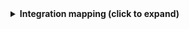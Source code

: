<details>
<summary><b>Integration mapping (click to expand)</b></summary>
```yaml showLineNumbers title="Integration mapping JSON file"
resources:
  - kind: file
    selector:
      query: 'true'
      files:
        path: package.json
        repos:
          # Replace with your repository's path_with_namespace (e.g., "group/project" or "group/subgroup/project")
          - group/my-project
    port:
      itemsToParse: .file.content.dependencies | to_entries
      entity:
        mappings:
          identifier: >-
            .item.key + "_" + if (.item.value | startswith("^")) then
            .item.value[1:] else .item.value end
          title: .item.key + "@" + .item.value
          blueprint: '"package"'
          properties:
            package: .item.key
            version: .item.value
```

```yaml showLineNumbers title="Integration mapping YAML file"
resources:
  - kind: file
    selector:
      query: 'true'
      files:
        path: config.yml
        repos:
          - getport-labs/my-project
    port:
      entity:
        mappings:
        # Note that when parsing a YAML file, you should specify the index the parsed document.
          identifier: .file.content.[0].identifier
          title: .file.content.[0].title
          blueprint: .file.content.[0].blueprint
          properties:
            slack_channel_name: .file.content.[0].properties.slack_channel_name
            description: .file.content.[0].properties.description
```
</details>